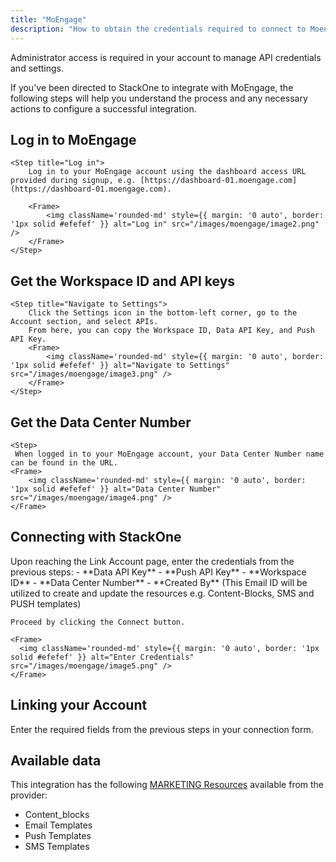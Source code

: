 ```yaml
---
title: "MoEngage"
description: "How to obtain the credentials required to connect to Moengage."
---
```



<Note>
  Administrator access is required in your account to manage API credentials and settings.
</Note>

If you've been directed to StackOne to integrate with MoEngage, the following steps will help you understand the process and any necessary actions to configure a successful integration.

## Log in to MoEngage


    <Step title="Log in">
        Log in to your MoEngage account using the dashboard access URL provided during signup, e.g. [https://dashboard-01.moengage.com](https://dashboard-01.moengage.com).

        <Frame>
            <img className='rounded-md' style={{ margin: '0 auto', border: '1px solid #efefef' }} alt="Log in" src="/images/moengage/image2.png" />
        </Frame>
    </Step>



## Get the Workspace ID and API keys

<Steps>
    
    <Step title="Navigate to Settings">
        Click the Settings icon in the bottom-left corner, go to the Account section, and select APIs.
        From here, you can copy the Workspace ID, Data API Key, and Push API Key.
        <Frame>
            <img className='rounded-md' style={{ margin: '0 auto', border: '1px solid #efefef' }} alt="Navigate to Settings" src="/images/moengage/image3.png" />
        </Frame>
    </Step>

</Steps>

## Get the Data Center Number

<Steps>
    
    <Step>
     When logged in to your MoEngage account, your Data Center Number name can be found in the URL.
    <Frame>
        <img className='rounded-md' style={{ margin: '0 auto', border: '1px solid #efefef' }} alt="Data Center Number" src="/images/moengage/image4.png" />
    </Frame>
   </Step>
</Steps>


## Connecting with StackOne

<Steps>
  <Step title="Enter Credentials">
    Upon reaching the Link Account page, enter the credentials from the previous steps:
     - **Data API Key**
     - **Push API Key**
     - **Workspace ID**
     - **Data Center Number**
     - **Created By** (This Email ID will be utilized to create and update the resources e.g. Content-Blocks, SMS and PUSH templates)

    Proceed by clicking the Connect button.

    <Frame>
      <img className='rounded-md' style={{ margin: '0 auto', border: '1px solid #efefef' }} alt="Enter Credentials" src="/images/moengage/image5.png" />
    </Frame>
  </Step>
</Steps>


## Linking your Account

Enter the required fields from the previous steps in your connection form.

<IntegrationFooter />

## Available data

This integration has the following [MARKETING Resources](https://docs.stackone.com/reference/getting-started-with-your-api) available from the provider:
<ul>
  <li>Content_blocks</li>
  <li>Email Templates</li>
  <li>Push Templates</li>
  <li>SMS Templates</li>
</ul>